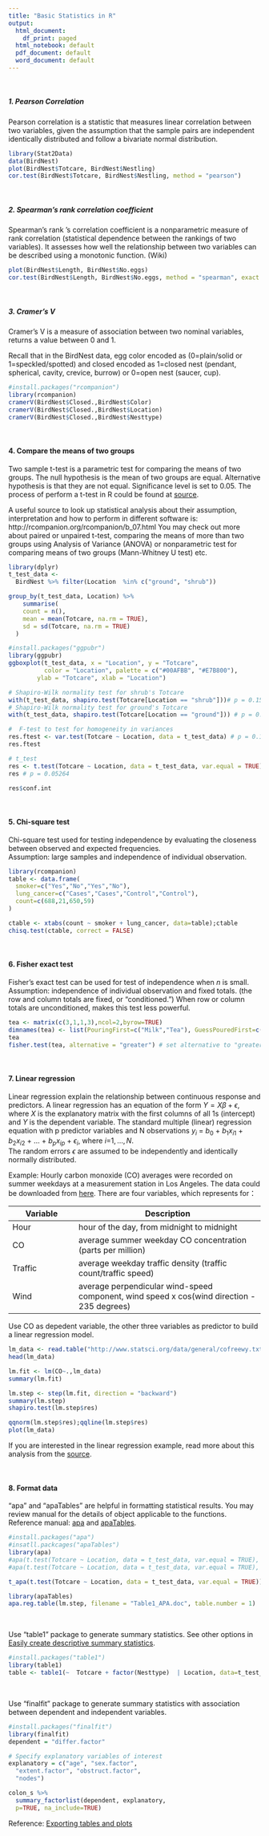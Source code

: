 ```yaml
---
title: "Basic Statistics in R"
output:
  html_document:
    df_print: paged
  html_notebook: default
  pdf_document: default
  word_document: default
---
```


<br />

##### 1. Pearson Correlation
Pearson correlation is a statistic that measures linear correlation between two variables, given the assumption that the sample pairs are independent identically distributed and follow a bivariate normal distribution.
```r
library(Stat2Data)
data(BirdNest) 
plot(BirdNest$Totcare, BirdNest$Nestling)
cor.test(BirdNest$Totcare, BirdNest$Nestling, method = "pearson")

```
<br />   

##### 2. Spearman's rank correlation coefficient
Spearman's rank 's correlation coefficient is a nonparametric measure of rank correlation (statistical dependence between the rankings of two variables). It assesses how well the relationship between two variables can be described using a monotonic function.  (Wiki)
```r
plot(BirdNest$Length, BirdNest$No.eggs)
cor.test(BirdNest$Length, BirdNest$No.eggs, method = "spearman", exact = F)

```
<br />   

##### 3. Cramer's V

Cramer's V is a measure of association between two nominal variables, returns a value between 0 and 1.

Recall that in the BirdNest data, egg color encoded as (0=plain/solid or 1=speckled/spotted) and closed encoded as
1=closed nest (pendant, spherical, cavity, crevice, burrow) or 0=open nest (saucer, cup).

```r
#install.packages("rcompanion")
library(rcompanion)
cramerV(BirdNest$Closed.,BirdNest$Color)
cramerV(BirdNest$Closed.,BirdNest$Location)
cramerV(BirdNest$Closed.,BirdNest$Nesttype)

```
<br />   

#### 4. Compare the means of two groups
Two sample t-test is a parametric test for comparing the means of two groups. The null hypothesis is the mean of two groups are equal. Alternative hypothesis is that they are not equal. Significance level is set to 0.05. The process of perform a t-test in R could be found at [source](http://www.sthda.com/english/wiki/unpaired-two-samples-t-test-in-r).

A useful source to look up statistical analysis about their assumption, interpretation and how to perform in different software is: http://rcompanion.org/rcompanion/b_07.html
You may check out more about paired or unpaired t-test, comparing the means of more than two groups using Analysis of Variance (ANOVA) or nonparametric test for comparing means of two groups (Mann-Whitney U test) etc.  

```r
library(dplyr)
t_test_data <- 
  BirdNest %>% filter(Location	%in% c("ground", "shrub")) 

group_by(t_test_data, Location) %>%
    summarise(
    count = n(),
    mean = mean(Totcare, na.rm = TRUE),
    sd = sd(Totcare, na.rm = TRUE)
  )

#install.packages("ggpubr")
library(ggpubr)
ggboxplot(t_test_data, x = "Location", y = "Totcare", 
          color = "Location", palette = c("#00AFBB", "#E7B800"),
        ylab = "Totcare", xlab = "Location")

# Shapiro-Wilk normality test for shrub's Totcare
with(t_test_data, shapiro.test(Totcare[Location == "shrub"]))# p = 0.1556
# Shapiro-Wilk normality test for ground's Totcare
with(t_test_data, shapiro.test(Totcare[Location == "ground"])) # p = 0.1502

#  F-test to test for homogeneity in variances
res.ftest <- var.test(Totcare ~ Location, data = t_test_data) # p = 0.1698
res.ftest

# t_test
res <- t.test(Totcare ~ Location, data = t_test_data, var.equal = TRUE)
res # p = 0.05264

res$conf.int

```
<br />   

#### 5. Chi-square test
Chi-square test used for testing independence by evaluating the closeness between observed and expected frequencies.   
Assumption: large samples and independence of individual observation.   

```r
library(rcompanion)
table <- data.frame(
  smoker=c("Yes","No","Yes","No"),
  lung_cancer=c("Cases","Cases","Control","Control"),
  count=c(688,21,650,59)
)

ctable <- xtabs(count ~ smoker + lung_cancer, data=table);ctable
chisq.test(ctable, correct = FALSE)

```
<br />

#### 6. Fisher exact test
Fisher’s exact test can be used for test of independence when $n$ is small.  
Assumption: independence of individual observation and fixed totals. (the row and column totals are fixed, or “conditioned.”) When row or column totals are unconditioned, makes this test less powerful.  

```r
tea <- matrix(c(3,1,1,3),ncol=2,byrow=TRUE)
dimnames(tea) <- list(PouringFirst=c("Milk","Tea"), GuessPouredFirst=c("Milk","Tea"))
tea
fisher.test(tea, alternative = "greater") # set alternative to "greater", "less", "two.sided" for one-sided or two-sided test

```
<br />   

#### 7. Linear regression
Linear regression explain the relationship between continuous response and predictors. A linear regression has an equation of the form $Y= X\beta +  \epsilon$, where $X$ is the explanatory matrix with the first columns of all 1s (intercept) and $Y$ is the dependent variable. The standard multiple (linear) regression equation with p predictor variables and N observations  $y_i$ = $b_0$ + $b_1 x_{i1}$ + $b_2 x_{i2}$ + ... + $b_p x_{ip}$ + $\epsilon_{i}$, where $i$=$1,...,N.$  
The random errors $\epsilon$ are assumed to be independently and identically normally distributed.  

Example: Hourly carbon monoxide (CO) averages were recorded on summer weekdays at a measurement station in Los Angeles. The data could be downloaded from [here](http://www.statsci.org/data/general/cofreewy.txt). There are four variables, which represents for：

| Variable        | Description                                    |
|-----------------|------------------------------------------------|
|Hour	|	hour of the day, from midnight to midnight  |
|CO	| average summer weekday CO concentration (parts per million) | 
|Traffic	|	average weekday traffic density (traffic count/traffic speed)  |
|Wind	|	average perpendicular wind-speed component,  wind speed x cos(wind direction - 235 degrees) |

Use CO as depedent variable, the other three variables as predictor to build a linear regression model.
```r
lm_data <- read.table("http://www.statsci.org/data/general/cofreewy.txt", header = T)
head(lm_data)

lm.fit <- lm(CO~.,lm_data)
summary(lm.fit)

lm.step <- step(lm.fit, direction = "backward")
summary(lm.step)
shapiro.test(lm.step$res)

qqnorm(lm.step$res);qqline(lm.step$res)
plot(lm_data)

```
If you are interested in the linear regression example, read more about this analysis from the [source](http://www.statsci.org/data/general/cofreewy.html).

<br /> 

#### 8. Format data
"apa" and "apaTables" are helpful in formatting statistical results. You may review manual for the details of object applicable to the functions. Reference manual: [apa](https://cran.r-project.org/web/packages/apa/apa.pdf) and [apaTables](https://cran.r-project.org/web/packages/apaTables/vignettes/apaTables.html).
```r
#install.packages("apa")
#insatll.packcages("apaTables")
library(apa)
#apa(t.test(Totcare ~ Location, data = t_test_data, var.equal = TRUE), format = "docx") #format to docx
#apa(t.test(Totcare ~ Location, data = t_test_data, var.equal = TRUE), format = "latex") #format to latex

t_apa(t.test(Totcare ~ Location, data = t_test_data, var.equal = TRUE))

library(apaTables)
apa.reg.table(lm.step, filename = "Table1_APA.doc", table.number = 1)
```
<br />  

Use "table1" package to generate summary statistics. See other options in [Easily create descriptive summary statistics](http://thatdatatho.com/2018/08/20/easily-create-descriptive-summary-statistic-tables-r-studio/).
```r
#install.packages("table1")
library(table1)
table <- table1(~  Totcare + factor(Nesttype)  | Location, data=t_test_data);table

```
<br /> 

Use "finalfit" package to generate summary statistics with association between dependent and independent variables.
```r
#install.packages("finalfit")
library(finalfit)
dependent = "differ.factor"

# Specify explanatory variables of interest
explanatory = c("age", "sex.factor", 
  "extent.factor", "obstruct.factor", 
  "nodes")

colon_s %>% 
  summary_factorlist(dependent, explanatory, 
  p=TRUE, na_include=TRUE)

```

Reference: 
[Exporting tables and plots](https://cran.r-project.org/web/packages/finalfit/vignettes/export.html)


